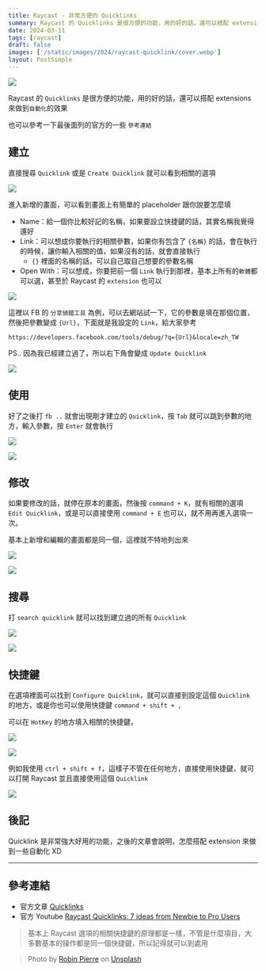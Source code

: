 ```yaml
---
title: Raycast - 非常方便的 Quicklinks
summary: Raycast 的 Quicklinks 是很方便的功能，用的好的話，還可以搭配 extensions 來做到自動化的效果
date: 2024-03-11
tags: [raycast]
draft: false
images: ['/static/images/2024/raycast-quicklink/cover.webp']
layout: PostSimple
---
```


![](https://image.cashwu.com/2024/raycast-quicklink/cover.webp)

Raycast 的 `Quicklinks` 是很方便的功能，用的好的話，還可以搭配 extensions 來做到`自動化`的效果

也可以參考一下最後面列的官方的一些 `參考連結`

## 建立

直接搜尋 `Quicklink` 或是 `Create Quicklink` 就可以看到相關的選項

![](https://image.cashwu.com/2024/raycast-quicklink/01.webp)

進入新增的畫面，可以看到畫面上有簡單的 placeholder 跟你說要怎麼填

- Name：給一個你比較好記的名稱，如果要設立快捷鍵的話，其實名稱我覺得還好
- Link：可以想成你要執行的相關參數，如果你有包含了 `{名稱}` 的話，會在執行的時候，讓你輸入相關的值，如果沒有的話，就會直接執行
  - `{}` 裡面的名稱的話，可以自己取自己想要的參數名稱
- Open With：可以想成，你要把前一個 `Link` 執行到那裡，基本上所有的`軟體`都可以選，甚至於 Raycast 的 `extension` 也可以

![](https://image.cashwu.com/2024/raycast-quicklink/02.webp)

這裡以 FB 的 `分享偵錯工具` 為例，可以去網站試一下，它的參數是填在那個位置，然後把參數變成 `{Url}`，下面就是我設定的 `Link`，給大家參考

`https://developers.facebook.com/tools/debug/?q={Url}&locale=zh_TW`

PS.. 因為我已經建立過了，所以右下角會變成 `Update Quicklink`

![](https://image.cashwu.com/2024/raycast-quicklink/03.webp)

## 使用

好了之後打 `fb ..` 就會出現剛才建立的 `Quicklink`，按 `Tab` 就可以跳到參數的地方，輸入參數，按 `Enter` 就會執行

![](https://image.cashwu.com/2024/raycast-quicklink/04.webp)

![](https://image.cashwu.com/2024/raycast-quicklink/05.webp)

## 修改

如果要修改的話，就停在原本的畫面，然後按 `command + K`，就有相關的選項 `Edit Quicklink`，或是可以直接使用 `command + E` 也可以，就不用再進入選項一次。

基本上新增和編輯的畫面都是同一個，這裡就不特地列出來

![](https://image.cashwu.com/2024/raycast-quicklink/06.webp)

![](https://image.cashwu.com/2024/raycast-quicklink/07.webp)

## 搜尋

打 `search quicklink` 就可以找到建立過的所有 `Quicklink`

![](https://image.cashwu.com/2024/raycast-quicklink/08.webp)

![](https://image.cashwu.com/2024/raycast-quicklink/09.webp)

## 快捷鍵

在選項裡面可以找到 `Configure Quicklink`，就可以直接到設定這個 `Quicklink` 的地方，或是你也可以使用快捷鍵 `command + shift + ,`

可以在 `HotKey` 的地方填入相關的快捷鍵，

![](https://image.cashwu.com/2024/raycast-quicklink/10.webp)

![](https://image.cashwu.com/2024/raycast-quicklink/11.webp)

例如我使用 `ctrl + shift + f`，這樣子不管在任何地方，直接使用快捷鍵，就可以打開 Raycast 並且直接使用這個 `Quicklink`

![](https://image.cashwu.com/2024/raycast-quicklink/12.webp)

## 後記

Quicklink 是非常強大好用的功能，之後的文章會說明，怎麼搭配 extension 來做到一些自動化 XD

---

## 參考連結

- 官方文章 [Quicklinks](https://manual.raycast.com/quicklinks)
- 官方 Youtube [Raycast Quicklinks: 7 ideas from Newbie to Pro Users](https://www.youtube.com/watch?v=LyacFwVDr8o)

> 基本上 Raycast 選項的相關快捷鍵的原理都是一樣，不管是什麼項目，大多數基本的操作都是同一個快捷鍵，所以記得就可以到處用

> Photo by [Robin Pierre](https://unsplash.com/@robinpierre?utm_content=creditCopyText&utm_medium=referral&utm_source=unsplash) on [Unsplash](https://unsplash.com/photos/high-angle-photography-of-road-at-nighttime-dPgPoiUIiXk?utm_content=creditCopyText&utm_medium=referral&utm_source=unsplash)
